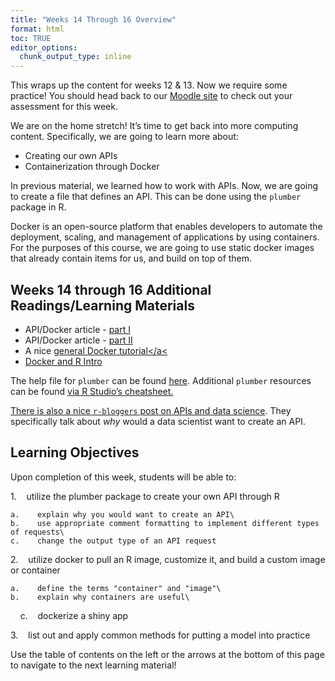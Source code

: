 ```yaml
---
title: "Weeks 14 Through 16 Overview"
format: html
toc: TRUE
editor_options: 
  chunk_output_type: inline
---
```


This wraps up the content for weeks 12 & 13. Now we require some practice! You should head back to our <a href = "https://wolfware.ncsu.edu/" target = "_blank">Moodle site</a> to check out your assessment for this week.

We are on the home stretch! It's time to get back into more computing content. Specifically, we are going to learn more about:

- Creating our own APIs
- Containerization through Docker

In previous material, we learned how to work with APIs. Now, we are going to create a file that defines an API. This can be done using the `plumber` package in R. 

Docker is an open-source platform that enables developers to automate the deployment, scaling, and management of applications by using containers. For the purposes of this course, we are going to use static docker images that already contain items for us, and build on top of them. 


## Weeks 14 through 16 Additional Readings/Learning Materials

<ul>
  <li>API/Docker article - <a
      href="https://medium.com/@heathernolis/r-can-api-c184951a24a3"
      target="_blank" rel="noopener">part I</a></li>
  <li>API/Docker article - <a href="https://medium.com/@skyetetra/using-docker-to-deploy-an-r-plumber-api-863ccf91516d"
      target="_blank" rel="noopener">part II</a> </li>
  <li>A nice <a
      href="https://docker-curriculum.com/"
      target="_blank" rel="noopener">general Docker tutorial</a<</li>
  <li><a
      href="https://colinfay.me/docker-r-reproducibility/" target="_blank"
      rel="noopener">Docker and R Intro</a></li>
</ul>


The help file for `plumber` can be found <a href = "https://www.rplumber.io/" target = "_blank">here</a>. Additional `plumber` resources can be found <a href = "https://rstudio.github.io/cheatsheets/html/plumber.html" target = "_blank">via R Studio's cheatsheet.

There is also a nice <a href = "https://www.r-bloggers.com/2022/03/creating-apis-for-data-science-with-plumber/" target = "_blank">`r-bloggers` post on APIs and data science</a>. They specifically talk about *why* would a data scientist want to create an API.


## Learning Objectives

Upon completion of this week, students will be able to:

1.    utilize the plumber package to create your own API through R

    a.    explain why you would want to create an API\
    b.    use appropriate comment formatting to implement different types of requests\
    c.    change the output type of an API request

2.    utilize docker to pull an R image, customize it, and build a custom image or container

    a.    define the terms "container" and "image"\
    b.    explain why containers are useful\
    c.    dockerize a shiny app

3.    list out and apply common methods for putting a model into practice


Use the table of contents on the left or the arrows at the bottom of this page to navigate to the next learning material!
